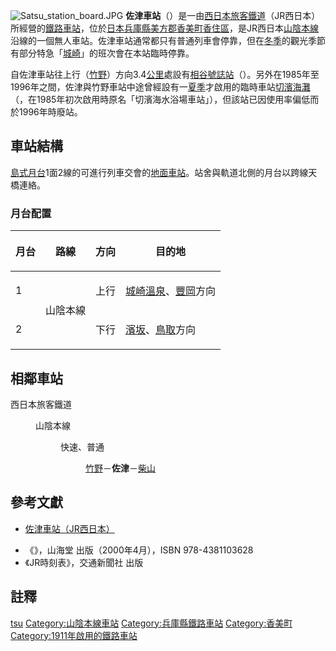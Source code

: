{{noteTA
|T=zh-tw:佐津車站;zh-hk:佐津站; zh-cn:佐津站;
|1=zh-tw:佐津車站;zh-hk:佐津站; zh-cn:佐津站;
}}
{{日本車站資訊
|公司色 = #0072bc
|文字色 = 
|站名 = 佐津車站
|圖片 = Satsu_stn_1.jpg
|pxl = 
|圖片說明 =
|日文原名 =佐津
|平假名 =さつ
|羅馬拼音 =Satsu
|副站名 = 
|所屬公司 = [[西日本旅客鐵道|西日本旅客鐵道]]（JR西日本）
|電報略號 =サツ
|車站編號 =
|所在地 = [[兵庫縣|兵庫縣]][[美方郡|美方郡]][[香美町|香美町]]<br>[[香住區|香住區]]無南垣字左近谷口186番地1號
|車站構造 = [[地面車站|地面車站]]
|月台配置 = 1面2線
|所屬路線 = {{JR西路線記號|S|A}} [[山陰本線|山陰本線]]
|前一站 = [[竹野車站|竹野]]
|前一站距離 =7.4
|後一站距離= 2.3
|後一站 =[[柴山車站|柴山]]
|距離 = 173.4
|起點站 = [[京都車站|京都]]
|啟用年月日 = 1911年（[[明治|明治]]44年）10月25日
|廢站年月日 = 
|上下車人次 =133
|統計年度 =2014年
|轉車 =
|備註 = 無人車站
}}
[[File:Satsu_station_board.JPG|thumb]]
'''佐津車站'''（{{jpn|j=佐津駅|hg=さつえき|rm=Satsu eki|f=y}}）是一由[[西日本旅客鐵道|西日本旅客鐵道]]（JR西日本）所經營的[[鐵路車站|鐵路車站]]，位於[[日本|日本]][[兵庫縣|兵庫縣]][[美方郡|美方郡]][[香美町|香美町]][[香住區|香住區]]，是JR西日本[[山陰本線|山陰本線]]沿線的一個無人車站。佐津車站通常都只有普通列車會停靠，但在[[冬季|冬季]]的觀光季節有部分特急「[[城崎號列車|城崎]]」的班次會在本站臨時停靠。

自佐津車站往上行（[[竹野車站|竹野]]）方向3.4[[公里|公里]]處設有[[相谷號誌站|相谷號誌站]]（{{lang|ja|相谷信号場}}）。另外在1985年至1996年之間，佐津與竹野車站中途曾經設有一[[夏季|夏季]]才啟用的臨時車站[[切濱海灘車站|切濱海灘]]（{{lang|ja|きりはまビーチ駅}}，在1985年初次啟用時原名「切濱海水浴場車站」），但該站已因使用率偏低而於1996年時廢站。
== 車站結構 ==
[[島式月台|島式月台]]1面2線的可進行列車交會的[[地面車站|地面車站]]。站舍與軌道北側的月台以跨線天橋連絡。
=== 月台配置 ===
{| class="wikitable"
!月台<!-- 事業者側による呼称 --->!!路線!!方向!!目的地
|-
! 1
| rowspan=2|{{JR西路線記號|S|A}} 山陰本線
| style="text-align:center" | 上行
| [[城崎溫泉站|城崎溫泉]]、[[豐岡站_(兵庫縣)|豐岡]]方向
|-
! 2
| style="text-align:center" | 下行
| [[濱坂站|濱坂]]、[[鳥取站|鳥取]]方向
|}
== 相鄰車站 ==
; 西日本旅客鐵道
: {{JR西路線記號|S|A}} 山陰本線
:: {{color|#ff6600|■}}快速、{{color|#999|■}}普通
::: [[竹野站|竹野]]－'''佐津'''－[[柴山站|柴山]]

==參考文獻==
*{{ja}}[http://www.jr-odekake.net/eki/top.php?id=0630733 佐津車站（JR西日本）]{{Wayback|url=http://www.jr-odekake.net/eki/top.php?id=0630733 |date=20091004222425 }}
* 《{{lang|ja|JR西日本 ― 全51線区の駅・運転・車両のすべてを徹底解説}}》，山海堂 出版（2000年4月），ISBN 978-4381103628
* 《JR時刻表》，交通新聞社 出版

==註釋==
<references/>


{{山陰本線 (鳥取地區)}}

{{DEFAULTSORT:Satsu}}
[[Category:日本鐵路車站_Sa|tsu]]
[[Category:山陰本線車站|Category:山陰本線車站]]
[[Category:兵庫縣鐵路車站|Category:兵庫縣鐵路車站]]
[[Category:香美町|Category:香美町]]
[[Category:1911年啟用的鐵路車站|Category:1911年啟用的鐵路車站]]